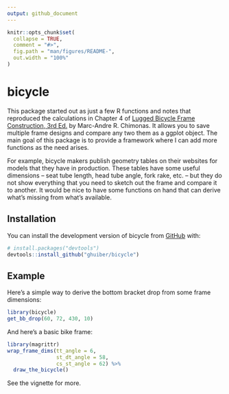 ```yaml
---
output: github_document
---
```


<!-- README.md is generated from README.Rmd. Please edit that file -->

```r
knitr::opts_chunk$set(
  collapse = TRUE,
  comment = "#>",
  fig.path = "man/figures/README-",
  out.width = "100%"
)
```

# bicycle

<!-- badges: start -->
<!-- badges: end -->

This package started out as just a few R functions and notes that reproduced the calculations in Chapter 4 of [Lugged Bicycle Frame Construction, 3rd Ed.](https://www.amazon.com/dp/1492232645?psc=1&ref=ppx_yo2_dt_b_product_details) by Marc-Andre R. Chimonas. It allows you to save multiple frame designs and compare any two them as a ggplot object. The main goal of this package is to provide a framework where I can add more functions as the need arises. 

For example, bicycle makers publish geometry tables on their websites for models that they have in production. These tables have some useful dimensions -- seat tube length, head tube angle, fork rake, etc. -- but they do not show everything that you need to sketch out the frame and compare it to another. It would be nice to have some functions on hand that can derive what's missing from what's available.

## Installation

You can install the development version of bicycle from [GitHub](https://github.com/) with:

``` r
# install.packages("devtools")
devtools::install_github("ghuiber/bicycle")
```

## Example

Here's a simple way to derive the bottom bracket drop from some frame dimensions:

```r
library(bicycle)
get_bb_drop(60, 72, 430, 10)
```

And here's a basic bike frame:

```r
library(magrittr)
wrap_frame_dims(tt_angle = 6, 
                st_dt_angle = 58, 
                cs_st_angle = 62) %>% 
  draw_the_bicycle()
```

See the vignette for more.
